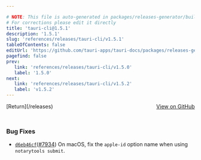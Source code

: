 ```yaml
---

# NOTE: This file is auto-generated in packages/releases-generator/build.ts
# For corrections please edit it directly
title: 'tauri-cli@1.5.1'
description: '1.5.1'
slug: 'references/releases/tauri-cli/v1.5.1'
tableOfContents: false
editUrl: 'https://github.com/tauri-apps/tauri-docs/packages/releases-generator/build.ts'
pagefind: false
prev:
   link: 'references/releases/tauri-cli/v1.5.0'
   label: '1.5.0'
next:
   link: 'references/releases/tauri-cli/v1.5.2'
   label: 'v1.5.2'
---
```


<div style="margin-bottom:3rem; display: flex; justify-content: space-between; align-items: center"><span>[Return](/releases)</span><span><a href="https://github.com/tauri-apps/tauri/releases/tag/tauri-cli-v1.5.1">View on GitHub</a></span></div>

### Bug Fixes

- [`d6eb46cf`](https://www.github.com/tauri-apps/tauri/commit/d6eb46cf1116d147121f6b6db9d390b5e2fb238d)([#7934](https://www.github.com/tauri-apps/tauri/pull/7934)) On macOS, fix the `apple-id` option name when using `notarytools submit`.

